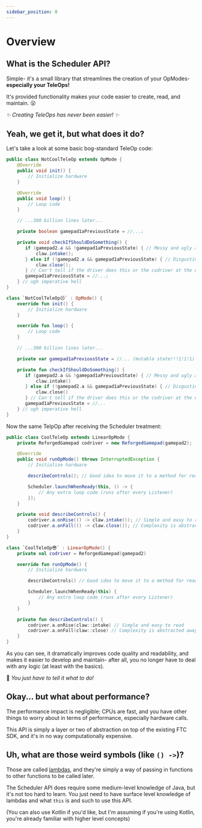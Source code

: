 ```yaml
---
sidebar_position: 0
---
```



# Overview

## What is the Scheduler API?

Simple- it's a small library that streamlines the creation of your OpModes- **especially your TeleOps!**

It's provided functionality makes your code easier to create, read, and maintain. 😮

*✨ Creating TeleOps has never been easier! ✨*

## Yeah, we get it, but what does it do?

Let's take a look at some basic bog-standard TeleOp code:

<Tabs groupId="programming-language">
<TabItem value="java" label="Java">

```java
public class NotCoolTeleOp extends OpMode {
    @Override
    public void init() {
        // Initialize hardware
    }

    @Override
    public void loop() {
        // Loop code
    }

    // ...300 billion lines later...

    private boolean gamepad1aPreviousState = //...;

    private void checkIfShouldDoSomething() {
       if (gamepad2.a && !gamepad1aPreviousState) { // Messy and ugly and ew 🤮
           claw.intake();
       } else if (!gamepad2.a && gamepad1aPreviousState) { // Disgusting unreadable signal edge detectors
           claw.close();
       } // Can't tell if the driver does this or the codriver at the quick glance
       gamepad1aPreviousState = //...;
    } // ugh imperative hell
}
```

</TabItem>
<TabItem value="kt" label="Kotlin">

```kotlin
class `NotCoolTeleOp😔` : OpMode() {
    override fun init() {
        // Initialize hardware
    }

    override fun loop() {
        // Loop code
    }

    // ...300 billion lines later...

    private var gamepad1aPreviousState = //... (mutable state!!!1!1!1)

    private fun checkIfShouldDoSomething() {
       if (gamepad2.a && !gamepad1aPreviousState) { // Messy and ugly and ew 🤮
           claw.intake()
       } else if (!gamepad2.a && gamepad1aPreviousState) { // Disgusting unreadable signal edge detectors
           claw.close()
       } // Can't tell if the driver does this or the codriver at the quick glance
       gamepad1aPreviousState = //...
    } // ugh imperative hell
}
```

</TabItem>
</Tabs>

Now the same TelpOp after receiving the Scheduler treatment:

<Tabs groupId="programming-language">
<TabItem value="java" label="Java">

```java
public class CoolTeleOp extends LinearOpMode {
    private ReforgedGamepad codriver = new ReforgedGamepad(gamepad2);

    @Override
    public void runOpMode() throws InterruptedException {
        // Initialize hardware

        describeControls(); // Good idea to move it to a method for readability

        Scheduler.launchWhenReady(this, () -> {
            // Any extra loop code (runs after every Listener)
        });
    }

    private void describeControls() {
        codriver.a.onRise(() -> claw.intake()); // Simple and easy to read
        codriver.a.onFall(() -> claw.close()); // Complexity is abstracted away
    }
}
```

</TabItem>
<TabItem value="kt" label="Kotlin">

```kotlin
class `CoolTeleOp😎` : LinearOpMode() {
    private val codriver = ReforgedGamepad(gamepad2)

    override fun runOpMode() {
        // Initialize hardware

        describeControls() // Good idea to move it to a method for readability

        Scheduler.launchWhenReady(this) {
            // Any extra loop code (runs after every Listener)
        }
    }

    private fun describeControls() {
        codriver.a.onRise(claw::intake) // Simple and easy to read
        codriver.a.onFall(claw::close) // Complexity is abstracted away
    }
}
```

</TabItem>
</Tabs>

As you can see, it dramatically improves code quality and readability, and makes it easier to develop and maintain-
after all, you no longer have to deal with any logic (at least with the basics).

🚀 *You just have to tell it what to do!*

## Okay... but what about performance?

The performance impact is negligible; CPUs are fast, and you have other things to worry about in terms of performance,
especially hardware calls.

This API is simply a layer or two of abstraction on top of the existing FTC SDK, and it's in no way computationally
expensive.

## Uh, what are those weird symbols (like `() ->`)?

Those are called [lambdas](https://en.wikipedia.org/wiki/Anonymous_function#Java), and they're simply a way of
passing in functions to other functions to be called later.

The Scheduler API does require some medium-level knowledge of Java, but it's not too hard to learn. You just need to
have surface level knowledge of lambdas and what `this` is and such to use this API.

(You can also use Kotlin if you'd like, but I'm assuming if you're using Kotlin, you're already familiar with
higher level concepts)
